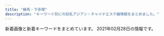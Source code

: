```yaml
---
title: "練馬・下赤塚"
description: "キーワード別にの巨乳アジアン・チャイナエステ嬢情報をまとめました。"
---
```


新着画像と新着キーワードをまとめています。
2021年02月28日の情報です。

<DmmAffiliateIns />
<KeywordTable
  shops={
    [
    {
        "url": "https://1270791003.wixsite.com/mysite/",
        "img_links": [
            "https://static.wixstatic.com/media/73ea4e_4f276738c0354f93b87840e2d55be62b~mv2.png",
            "https://static.wixstatic.com/media/56292f_3dc196c69ac04338b46a28f7dc0f4df2.jpg",
            "https://static.wixstatic.com/media/56292f_4d626237c2cd4806b0251dae4554758e.jpg",
            "https://static.wixstatic.com/media/73ea4e_73ca4971bac34776a53c8b09526abe0d~mv2.jpg"
        ],
        "station": "\u65b0\u685c\u53f0\u99c5",
        "keywords": {},
        "name": "\u697d\u3005"
    },
    {
        "img_links": [
            "http://www.relaxes.info/up/uploads/20201028211704mm.jpg",
            "http://www.relaxes.info/images/t2.png",
            "http://www.relaxes.info/images/ttl_staff.png",
            "http://www.relaxes.info/images/price.jpg",
            "http://www.relaxes.info/images/t1.png",
            "http://www.relaxes.info/images/ttl_price.png",
            "http://www.relaxes.info/images/rec.png",
            "http://www.relaxes.info/up/uploads/2017071800271212.jpg",
            "http://www.relaxes.info/images/info.jpg",
            "http://www.relaxes.info/up/uploads/20180315212810me.jpg",
            "http://www.relaxes.info/images/header_bg.png",
            "http://www.relaxes.info/images/ttl_qj.png",
            "http://www.relaxes.info/images/s1.png"
        ],
        "name": "\u8776",
        "station": "\u4e0a\u677f\u6a4b\u99c5\u5317\u53e3",
        "keywords": {},
        "url": "http://www.relaxes.info/"
    },
    {
        "name": "\u61a9",
        "station": "\u5927\u5c71\u99c5\u5357\u53e3",
        "img_links": [
            "http://c-ikoi.work/images/sys2.jpg",
            "http://c-ikoi.work/img/riri1.jpg",
            "http://c-ikoi.work/images/int1.png",
            "http://c-ikoi.work/images/3.jpg",
            "http://c-ikoi.work/images/concept.jpg",
            "http://c-ikoi.work/images/int3.png",
            "http://c-ikoi.work/img/yuna1.jpg",
            "http://c-ikoi.work/images/rec2.png",
            "http://c-ikoi.work/images/mobile.jpg",
            "http://c-ikoi.work/img/misaki1.jpg",
            "http://c-ikoi.work/img/momo1.jpg",
            "http://c-ikoi.work/images/interior_t.jpg",
            "http://c-ikoi.work/images/news.jpg",
            "http://c-ikoi.work/images/rec1.png",
            "http://c-ikoi.work/images/int2.png",
            "http://c-ikoi.work/images/4.jpg",
            "http://c-ikoi.work/images/sys3.png",
            "http://c-ikoi.work/images/sys1.jpg",
            "http://c-ikoi.work/images/line.png",
            "http://c-ikoi.work/images/tel.jpg",
            "http://c-ikoi.work/images/2.jpg",
            "http://c-ikoi.work/images/head.jpg",
            "http://c-ikoi.work/images/staff_t.jpg",
            "http://c-ikoi.work/images/1.jpg"
        ],
        "url": "http://c-ikoi.work/",
        "keywords": {}
    },
    {
        "url": "http://www.sugatabi.mesthe.com/",
        "img_links": [
            "http://www.sugatabi.mesthe.com/files/008-02.jpg",
            "http://www.sugatabi.mesthe.com/images/staff_line.png",
            "http://www.sugatabi.mesthe.com/files/001.jpg",
            "http://www.sugatabi.mesthe.com/files/005.jpg",
            "http://www.sugatabi.mesthe.com/images/shop/shop01.jpg",
            "http://www.sugatabi.mesthe.com/files/003.jpg",
            "http://www.sugatabi.mesthe.com/files/002.jpg",
            "http://www.sugatabi.mesthe.com/files/003-02.jpg",
            "http://www.sugatabi.mesthe.com/images/link_line.png",
            "http://www.sugatabi.mesthe.com/images/shop/shop02.jpg",
            "http://www.sugatabi.mesthe.com/files/006.jpg",
            "http://www.sugatabi.mesthe.com/images/bj3.png",
            "http://www.sugatabi.mesthe.com/files/002-02.jpg",
            "http://www.sugatabi.mesthe.com/files/009.jpg",
            "http://www.sugatabi.mesthe.com/files/004-02.jpg",
            "http://www.sugatabi.mesthe.com/files/005-02.jpg",
            "http://www.sugatabi.mesthe.com/files/006-02.jpg",
            "http://www.sugatabi.mesthe.com/files/001-02.jpg",
            "http://www.sugatabi.mesthe.com/images/shop/shop03.jpg",
            "http://www.sugatabi.mesthe.com/files/010.jpg",
            "http://www.sugatabi.mesthe.com/files/010-02.jpg",
            "http://www.sugatabi.mesthe.com/images/top.jpg",
            "http://www.sugatabi.mesthe.com/files/004.jpg",
            "http://www.sugatabi.mesthe.com/images/mobile.jpg",
            "http://www.sugatabi.mesthe.com/images/girl-z2.jpg",
            "http://www.sugatabi.mesthe.com/images/girl-z1.jpg",
            "http://www.sugatabi.mesthe.com/files/009-02.jpg",
            "http://www.sugatabi.mesthe.com/images/shop/shop04.jpg",
            "http://www.sugatabi.mesthe.com/files/008.jpg",
            "http://www.sugatabi.mesthe.com/images/top_sche.png"
        ],
        "name": "\u59ff\u7f8e",
        "keywords": {
            "86": 3,
            "87": 4,
            "C": 2,
            "85": 1,
            "84": 1,
            "D": 7
        },
        "station": "\u3068\u304d\u308f\u53f0\u99c5\u5357\u53e3"
    },
    {
        "keywords": {
            "E": 1,
            "D": 2
        },
        "url": "http://nymphe-est.biz/",
        "name": "\u59eb\u306e\u3086\u3073\u3055\u304d",
        "station": "\u6771\u6b66\u7df4\u99ac\u99c5\u5317\u53e3",
        "img_links": [
            "http://nymphe-est.biz/images/tit2.jpg",
            "http://nymphe-est.biz/images/spt.png",
            "http://nymphe-est.biz/images/tit3.jpg",
            "http://nymphe-est.biz/images/m5.png",
            "http://nymphe-est.biz/images/cg03.jpg",
            "http://nymphe-est.biz/images/tit4.jpg",
            "http://nymphe-est.biz/images/stal.jpg",
            "http://nymphe-est.biz/images/tit5.jpg",
            "http://nymphe-est.biz/images/m1.png",
            "http://nymphe-est.biz/images/stat.jpg",
            "http://nymphe-est.biz/images/m3.png",
            "http://nymphe-est.biz/images/tm.jpg",
            "http://nymphe-est.biz/images/bur.jpg",
            "http://nymphe-est.biz/images/cg01.jpg",
            "http://nymphe-est.biz/images/cg02.jpg",
            "http://nymphe-est.biz/images/bul.jpg",
            "http://nymphe-est.biz/images/m2.png",
            "http://nymphe-est.biz/images/tit6.jpg",
            "http://nymphe-est.biz/images/m6.png",
            "http://nymphe-est.biz/images/no.png",
            "http://nymphe-est.biz/images/top.png",
            "http://nymphe-est.biz/images/m4.png",
            "http://nymphe-est.biz/images/accl.jpg",
            "http://nymphe-est.biz/images/fla.jpg"
        ]
    },
    {
        "station": "\u7df4\u99ac\u99c5A1\u51fa\u53e3",
        "img_links": [
            "http://giuytor.xyz/webstyle/sign(1).png",
            "http://giuytor.xyz/uploads/201026/1-2010261A21I03.jpg",
            "http://giuytor.xyz/webstyle/line3.png",
            "http://giuytor.xyz/webstyle/call(1).jpg",
            "http://giuytor.xyz/uploads/201027/1-20102G2423W16.jpg",
            "http://giuytor.xyz/webstyle/line6.png",
            "http://giuytor.xyz/webstyle/mobile_02.png",
            "http://giuytor.xyz/webstyle/line2.png",
            "http://giuytor.xyz/uploads/201026/1-2010261A409633.jpg",
            "http://giuytor.xyz/uploads/201027/1-20102G24422144.jpg",
            "http://giuytor.xyz/uploads/201027/1-20102G24150649.jpg",
            "http://giuytor.xyz/webstyle/sign(2).png",
            "http://giuytor.xyz/webstyle/notice.png",
            "http://giuytor.xyz/uploads/201210/1-2012101602095L.jpg",
            "http://giuytor.xyz/uploads/201027/1-20102G24336356.jpg",
            "http://giuytor.xyz/uploads/201210/1-201210163253163.jpg",
            "http://giuytor.xyz/webstyle/call.jpg",
            "http://giuytor.xyz/webstyle/sign.png",
            "http://giuytor.xyz/webstyle/line4.png",
            "http://giuytor.xyz/uploads/201027/1-20102G24525a5.jpg",
            "http://giuytor.xyz/webstyle/line1.png",
            "http://giuytor.xyz/webstyle/mobile_01.png",
            "http://giuytor.xyz/webstyle/line5.png",
            "http://giuytor.xyz/uploads/201026/1-201026164952248.jpg",
            "http://giuytor.xyz/uploads/201112/1-20111210002S57.jpg",
            "http://giuytor.xyz/uploads/201030/1-201030101635910.jpg",
            "http://giuytor.xyz/uploads/201027/1-20102G24601461.jpg"
        ],
        "url": "http://giuytor.xyz/",
        "keywords": {
            "\u4e73": 6
        },
        "name": "\u30d0\u30d3"
    },
    {
        "station": "\u7df4\u99ac\u99c5",
        "name": "\u591c\u306e\u30ac\u30fc\u30c7\u30f3",
        "url": "http://koukoku.xyz/garden/",
        "keywords": {
            "89": 2,
            "92": 2,
            "D": 3,
            "E": 1,
            "85": 1,
            "87": 1,
            "F": 1,
            "C": 1
        },
        "img_links": [
            "http://koukoku.xyz/garden/css/staff/staff002.jpg",
            "http://koukoku.xyz/garden/css/nav/nav03.png",
            "http://koukoku.xyz/garden/css/top01.jpg",
            "http://koukoku.xyz/garden/css/staff/staff05.jpg",
            "http://koukoku.xyz/garden/css/left.jpg",
            "http://koukoku.xyz/garden/css/staff0002.jpg",
            "http://koukoku.xyz/garden/css/staff/staff003.jpg",
            "http://koukoku.xyz/garden/css/nav/nav06.png",
            "http://koukoku.xyz/garden/css/staff/staff06.jpg",
            "http://koukoku.xyz/garden/css/staff06.jpg",
            "http://koukoku.xyz/garden/css/staff05.jpg",
            "http://koukoku.xyz/garden/css/staff/staff004.jpg",
            "http://koukoku.xyz/garden/css/top04.jpg",
            "http://koukoku.xyz/garden/css/right.jpg",
            "http://koukoku.xyz/garden/css/nav/nav02.png",
            "http://koukoku.xyz/garden/css/nav/nav01.png",
            "http://koukoku.xyz/garden/css/staff/staff001.jpg",
            "http://koukoku.xyz/garden/css/nav/nav05.png",
            "http://koukoku.xyz/garden/css/staff001.jpg",
            "http://koukoku.xyz/garden/css/nav/nav04.png",
            "http://koukoku.xyz/garden/css/staff/staff05-b.jpg",
            "http://koukoku.xyz/garden/css/tel.png"
        ]
    },
    {
        "url": "http://mannmaru.xyz/",
        "name": "\u5348\u5f8c\u306e\u591c",
        "keywords": {
            "E": 1,
            "94": 1,
            "86": 18,
            "88": 1,
            "G": 1,
            "C": 26,
            "D": 18
        },
        "station": "\u6210\u5897\u99c5\u5317\u53e3",
        "img_links": [
            "http://mannmaru.xyz/uploads/200930/1-200930092346129.jpg",
            "http://mannmaru.xyz/style/images/end.jpg",
            "http://mannmaru.xyz/uploads/210105/1-210105124T2148.jpg",
            "http://mannmaru.xyz/uploads/210118/1-21011P9140L03.jpg",
            "http://mannmaru.xyz/uploads/201006/1-201006104331a4.jpg",
            "http://mannmaru.xyz/style/images/room2.jpg",
            "http://mannmaru.xyz/uploads/201112/1-2011120U33N31.jpg",
            "http://mannmaru.xyz/style/images/staff_line.png",
            "http://mannmaru.xyz/uploads/210201/1-2102011039521I.jpg",
            "http://mannmaru.xyz/uploads/201028/1-20102Q24R2Y7.jpg",
            "http://mannmaru.xyz/style/images/bj3.png",
            "http://mannmaru.xyz/uploads/201006/1-201006104323245.jpg",
            "http://mannmaru.xyz/uploads/201130/1-20113009352G24.jpg",
            "http://mannmaru.xyz/style/images/girl-z2.jpg",
            "http://mannmaru.xyz/uploads/201020/1-2010200TG3423.jpg",
            "http://mannmaru.xyz/uploads/201106/1-2011061633492c.jpg",
            "http://mannmaru.xyz/style/images/dt.jpg",
            "http://mannmaru.xyz/uploads/200930/1-20093009233O42.jpg",
            "http://mannmaru.xyz/uploads/201214/1-2012141405532C.jpg",
            "http://mannmaru.xyz/uploads/201212/1-201212152243942.jpg",
            "http://mannmaru.xyz/uploads/210222/1-21022209531W45.jpg",
            "http://mannmaru.xyz/uploads/210222/1-210222095309317.jpg",
            "http://mannmaru.xyz/style/images/room4.jpg",
            "http://mannmaru.xyz/uploads/210201/1-210201104603c3.jpg",
            "http://mannmaru.xyz/style/images/mobile.jpg",
            "http://mannmaru.xyz/uploads/210105/1-210105124S0643.jpg",
            "http://mannmaru.xyz/uploads/201028/1-20102Q24S0942.jpg",
            "http://mannmaru.xyz/style/images/room1.jpg",
            "http://mannmaru.xyz/uploads/210201/1-210201104555H2.jpg",
            "http://mannmaru.xyz/uploads/210118/1-21011P913545J.jpg",
            "http://mannmaru.xyz/uploads/201026/1-201026095440P8.jpg",
            "http://mannmaru.xyz/uploads/210105/1-210105124QM16.jpg",
            "http://mannmaru.xyz/uploads/201112/1-2011120U32Q21.jpg",
            "http://mannmaru.xyz/uploads/201214/1-201214140544N0.jpg",
            "http://mannmaru.xyz/uploads/201006/1-201006104306102.jpg",
            "http://mannmaru.xyz/uploads/201106/1-201106163411121.jpg",
            "http://mannmaru.xyz/uploads/201130/1-20113009354V96.jpg",
            "http://mannmaru.xyz/uploads/210201/1-21020110402L62.jpg",
            "http://mannmaru.xyz/uploads/201130/1-20113009355I62.jpg",
            "http://mannmaru.xyz/uploads/201214/1-201214140532633.jpg",
            "http://mannmaru.xyz/style/images/top.png",
            "http://mannmaru.xyz/uploads/201106/1-201106163420503.jpg",
            "http://mannmaru.xyz/uploads/200912/1-200912152551K9.jpg",
            "http://mannmaru.xyz/uploads/210201/1-21020110453K96.jpg",
            "http://mannmaru.xyz/style/images/room3.jpg",
            "http://mannmaru.xyz/uploads/210222/1-21022209535E28.jpg",
            "http://mannmaru.xyz/uploads/201226/1-20122616061Aa.jpg",
            "http://mannmaru.xyz/uploads/210222/1-210222095259219.jpg",
            "http://mannmaru.xyz/uploads/210201/1-210201103ZbG.jpg",
            "http://mannmaru.xyz/uploads/201020/1-2010200TF4347.jpg",
            "http://mannmaru.xyz/uploads/201020/1-2010200T649248.jpg",
            "http://mannmaru.xyz/uploads/210222/1-2102220954134V.jpg",
            "http://mannmaru.xyz/uploads/201112/1-2011120U259211.jpg",
            "http://mannmaru.xyz/uploads/210222/1-210222095423251.jpg",
            "http://mannmaru.xyz/uploads/210118/1-21011P91210456.jpg",
            "http://mannmaru.xyz/uploads/201010/1-2010101A4532c.jpg",
            "http://mannmaru.xyz/plus/images/room5.jpg",
            "http://mannmaru.xyz/style/images/girl-z1.jpg",
            "http://mannmaru.xyz/uploads/201028/1-20102Q24PXb.jpg",
            "http://mannmaru.xyz/uploads/200930/1-200930092325118.jpg",
            "http://mannmaru.xyz/uploads/210115/1-2101151H414522.jpg"
        ]
    },
    {
        "img_links": [
            "http://amaen.rankuens.com/css/staff/staff-003.jpg",
            "http://amaen.rankuens.com/css/top02.jpg",
            "http://amaen.rankuens.com/css/staff/staff-01.jpg",
            "http://amaen.rankuens.com/css/nav/nav03.png",
            "http://amaen.rankuens.com/css/right.png",
            "http://amaen.rankuens.com/css/staff/staff-02.jpg",
            "http://amaen.rankuens.com/css/nav/nav06.png",
            "http://amaen.rankuens.com/css/staff/staff-004.jpg",
            "http://amaen.rankuens.com/css/nav/nav02.png",
            "http://amaen.rankuens.com/css/left.png",
            "http://amaen.rankuens.com/css/staff/naiyo01.png",
            "http://amaen.rankuens.com/css/nav/nav04.png",
            "http://amaen.rankuens.com/css/head.jpg",
            "http://amaen.rankuens.com/css/nav/nav05.png",
            "http://amaen.rankuens.com/css/top01.jpg",
            "http://amaen.rankuens.com/css/staff/naiyo02.png",
            "http://amaen.rankuens.com/css/nav/nav01.png",
            "http://amaen.rankuens.com/css/top04.jpg"
        ],
        "keywords": {
            "C": 1,
            "87": 1,
            "D": 1,
            "89": 3
        },
        "station": "\u7df4\u99ac\u99c5",
        "name": "\u7518\u3048\u3093\u574a",
        "url": "http://amaen.rankuens.com/"
    },
    {
        "img_links": [
            "http://moonlove.est-u.com/images/index_14.jpg",
            "http://moonlove.est-u.com/images/index_10.jpg",
            "http://moonlove.est-u.com/images/index_12.jpg",
            "http://moonlove.est-u.com/staff/nami.jpg",
            "http://moonlove.est-u.com/images/index_05.jpg",
            "http://moonlove.est-u.com/images/index_17.jpg",
            "http://moonlove.est-u.com/images/index_04.jpg",
            "http://moonlove.est-u.com/images/index_07.jpg",
            "http://moonlove.est-u.com/images/index_02.jpg",
            "http://moonlove.est-u.com/images/index1_06.jpg",
            "http://moonlove.est-u.com/images/index_13.jpg",
            "http://moonlove.est-u.com/staff/ayumi.jpg",
            "http://moonlove.est-u.com/images/index_16.jpg",
            "http://moonlove.est-u.com/images/s8.jpg",
            "http://moonlove.est-u.com/images/icon_000.jpg",
            "http://moonlove.est-u.com/images/index_15.jpg",
            "http://moonlove.est-u.com/staff/sakura.jpg",
            "http://moonlove.est-u.com/images/staff_09.jpg",
            "http://moonlove.est-u.com/staff/miki.jpg",
            "http://moonlove.est-u.com/images/index3_06.jpg",
            "http://moonlove.est-u.com/images/s5.jpg",
            "http://moonlove.est-u.com/images/s4.jpg",
            "http://moonlove.est-u.com/images/s1.jpg",
            "http://moonlove.est-u.com/images/index_19.jpg",
            "http://moonlove.est-u.com/images/s3.jpg",
            "http://moonlove.est-u.com/images/index2_06.jpg",
            "http://moonlove.est-u.com/staff/kaori.jpg",
            "http://moonlove.est-u.com/images/s6.jpg",
            "http://moonlove.est-u.com/images/index_08.jpg"
        ],
        "name": "\u6708\u306e\u604b",
        "url": "http://moonlove.est-u.com/",
        "keywords": {
            "C": 7
        },
        "station": "\u7df4\u99ac\u99c5\u5317\u53e3"
    },
    {
        "keywords": {},
        "url": "https://kachofugetsu.ests.jp/",
        "name": "\u82b1\u9ce5\u98a8\u6708",
        "station": "\u6210\u5897\u99c5",
        "img_links": []
    },
    {
        "img_links": [
            "http://midori-massage.work/img/ss34.jpg",
            "http://midori-massage.work/img/ss12.jpg",
            "http://midori-massage.work/img/ss31.jpg",
            "http://midori-massage.work/img/ss38.jpg",
            "http://midori-massage.work/img/ss53.jpg",
            "http://midori-massage.work/img/ss42.jpg",
            "http://midori-massage.work/img/ss36.jpg",
            "http://midori-massage.work/img/ss23.jpg",
            "http://midori-massage.work/img/ss57.jpg",
            "http://midori-massage.work/img/ss3.jpg",
            "http://midori-massage.work/img/ss39.jpg",
            "http://midori-massage.work/img/ss44.jpg",
            "http://midori-massage.work/img/s54.png",
            "http://midori-massage.work/img/s47.png",
            "http://midori-massage.work/img/ss49.jpg",
            "http://midori-massage.work/img/st47.jpg",
            "http://midori-massage.work/img/st53.jpg",
            "http://midori-massage.work/img/st55.jpg",
            "http://midori-massage.work/img/s57.png",
            "http://midori-massage.work/img/ss43.jpg",
            "http://midori-massage.work/img/ss28.jpg",
            "http://midori-massage.work/img/ss30.jpg",
            "http://midori-massage.work/img/ss24.jpg",
            "http://midori-massage.work/img/ss25.jpg",
            "http://midori-massage.work/img/ss29.jpg",
            "http://midori-massage.work/img/ss33.jpg",
            "http://midori-massage.work/img/a2.jpg",
            "http://midori-massage.work/img/ss47.jpg",
            "http://midori-massage.work/img/s53.png",
            "http://midori-massage.work/img/st57.jpg",
            "http://midori-massage.work/img/ss14.jpg",
            "http://midori-massage.work/img/ss56.jpg",
            "http://midori-massage.work/img/ss22.jpg",
            "http://midori-massage.work/img/ss8.jpg",
            "http://midori-massage.work/img/ss46.jpg",
            "http://midori-massage.work/img/ss40.jpg",
            "http://midori-massage.work/img/st56.jpg",
            "http://midori-massage.work/img/ss54.jpg",
            "http://midori-massage.work/img/ss4.jpg",
            "http://midori-massage.work/img/ss52.jpg",
            "http://midori-massage.work/img/s50.png",
            "http://midori-massage.work/img/s52.png",
            "http://midori-massage.work/img/ss26.jpg",
            "http://midori-massage.work/img/ss55.jpg",
            "http://midori-massage.work/img/fla-2.jpg",
            "http://midori-massage.work/img/st52.jpg",
            "http://midori-massage.work/img/ss45.jpg",
            "http://midori-massage.work/img/ss5.jpg",
            "http://midori-massage.work/img/ss41.jpg",
            "http://midori-massage.work/img/ss10.jpg",
            "http://midori-massage.work/img/ss32.jpg",
            "http://midori-massage.work/img/st056.jpg",
            "http://midori-massage.work/img/ss37.jpg",
            "http://midori-massage.work/img/st50.jpg",
            "http://midori-massage.work/img/ss50.jpg",
            "http://midori-massage.work/img/st54.jpg",
            "http://midori-massage.work/img/ss51.jpg",
            "http://midori-massage.work/img/a1.jpg",
            "http://midori-massage.work/img/ss19.jpg",
            "http://midori-massage.work/img/a3.jpg",
            "http://midori-massage.work/img/ss21.jpg",
            "http://midori-massage.work/img/fla-1.jpg",
            "http://midori-massage.work/img/ss48.jpg",
            "http://midori-massage.work/img/ss35.jpg",
            "http://midori-massage.work/img/ss16.jpg",
            "http://midori-massage.work/img/ss6.jpg",
            "http://midori-massage.work/img/ss13.jpg",
            "http://midori-massage.work/img/st49.jpg",
            "http://midori-massage.work/img/ss1.jpg",
            "http://midori-massage.work/img/botton.jpg",
            "http://midori-massage.work/img/ss18.jpg",
            "http://midori-massage.work/img/mo.png",
            "http://midori-massage.work/img/s56.png",
            "http://midori-massage.work/img/s49.png",
            "http://midori-massage.work/img/ss9.jpg",
            "http://midori-massage.work/img/ss15.jpg",
            "http://midori-massage.work/img/ss20.jpg",
            "http://midori-massage.work/img/ss7.jpg",
            "http://midori-massage.work/img/s55.png",
            "http://midori-massage.work/img/ss17.jpg",
            "http://midori-massage.work/img/ss2.jpg"
        ],
        "station": "\u8981\u753a\u99c55\u756a\u51fa\u53e3",
        "url": "http://midori-massage.work/",
        "name": "\u7dd1",
        "keywords": {
            "D": 2,
            "E": 5,
            "F": 2,
            "88": 3,
            "C": 16,
            "87": 5,
            "89": 1
        }
    },
    {
        "station": "\u4e2d\u6751\u6a4b\u99c5",
        "name": "\u697d\u697d",
        "keywords": {
            "C": 13
        },
        "img_links": [
            "http://www.e-rakuraku.info/images/tite-gallery.png",
            "http://www.e-rakuraku.info/images/g2.jpg",
            "http://www.e-rakuraku.info/images/top.jpg",
            "http://www.e-rakuraku.info/images/g0.jpg",
            "http://www.e-rakuraku.info/images/g3.jpg",
            "http://www.e-rakuraku.info/images/newt.png",
            "http://www.e-rakuraku.info/images/newfacet.png",
            "http://www.e-rakuraku.info/images/s1.png",
            "http://www.e-rakuraku.info/images/sr.png",
            "http://www.e-rakuraku.info/images/huiyuan.png",
            "http://www.e-rakuraku.info/images/s2.png",
            "http://www.e-rakuraku.info/images/tel.png",
            "http://www.e-rakuraku.info/images/tite-staff.png",
            "http://www.e-rakuraku.info/images/g5.jpg",
            "http://www.e-rakuraku.info/images/g4.jpg",
            "http://www.e-rakuraku.info/images/nei_03.jpg",
            "http://www.e-rakuraku.info/images/g1.jpg",
            "http://www.e-rakuraku.info/images/mobile.png"
        ],
        "url": "http://www.e-rakuraku.info/"
    },
    {
        "url": "http://aroma-p.info/",
        "keywords": {},
        "station": "\u77f3\u795e\u4e95\u516c\u5712\u99c5\u5357\u53e3",
        "name": "AROMA PLAZA \u30a2\u30ed\u30de\u30d7\u30e9\u30b6",
        "img_links": []
    },
    {
        "name": "\u83ef\uff5e\u306f\u306a\uff5e",
        "img_links": [
            "http://www.hanaest.net/images/qj.png",
            "http://www.hanaest.net/up/uploads/20171005214644212.jpg",
            "http://www.hanaest.net/images/ttl_qj.png",
            "http://www.hanaest.net/up/uploads/20161128220158nao.jpg",
            "http://www.hanaest.net/up/uploads/20161009222712tomo.jpg",
            "http://www.hanaest.net/images/r2.jpg",
            "http://www.hanaest.net/up/uploads/20170621202142mimi.jpg",
            "http://www.hanaest.net/images/ttl_staff.png",
            "http://www.hanaest.net/images/ttl_price.png",
            "http://www.hanaest.net/images/news.png",
            "http://www.hanaest.net/images/header_bg.png",
            "http://www.hanaest.net/images/s2.jpg",
            "http://www.hanaest.net/up/uploads/20171017081729nana.jpg",
            "http://www.hanaest.net/images/r1.jpg"
        ],
        "station": "\u4e0b\u8d64\u585a\u99c5\u5317\u53e3",
        "url": "http://www.hanaest.net/",
        "keywords": {}
    },
    {
        "keywords": {},
        "name": "\u5927\u5983",
        "url": "http://sh-dafei.work/",
        "station": "\u7df4\u99ac\u99c5\u897f\u53e3",
        "img_links": [
            "http://sh-dafei.work/uploads/171031/1-1G0311G531445.jpg",
            "http://sh-dafei.work/uploads/180612/1-1P6121601061c.jpg",
            "http://sh-dafei.work/uploads/190924/1-1Z924151334121.jpg",
            "http://sh-dafei.work/uploads/200612/1-200612154534W8.jpg",
            "http://sh-dafei.work/uploads/181207/1-1Q20G35320X0.png",
            "http://sh-dafei.work/uploads/201002/1-201002144Z11V.jpg",
            "http://sh-dafei.work/templets/default/pc/picture/s_news.png",
            "http://sh-dafei.work/uploads/allimg/180612/1-1P612160305350.jpg",
            "http://sh-dafei.work/templets/default/pc/picture/s_pick.png",
            "http://sh-dafei.work/uploads/191115/1-191115132040J2.jpg",
            "http://sh-dafei.work/uploads/190301/1-1Z30116320A41.jpg",
            "http://sh-dafei.work/templets/default/pc/picture/staffs.png",
            "http://sh-dafei.work/uploads/171031/1-1G0311G505933.jpg",
            "http://sh-dafei.work/uploads/180612/1-1P612160029349.jpg",
            "http://sh-dafei.work/uploads/171031/1-1G0311G556445.jpg",
            "http://sh-dafei.work/uploads/200117/1-20011G614144B.jpg",
            "http://sh-dafei.work/templets/default/pc/picture/face.png",
            "http://sh-dafei.work/uploads/181214/1-1Q214154222511.jpg",
            "http://sh-dafei.work/uploads/181207/1-1Q20G40K63R.jpg",
            "http://sh-dafei.work/uploads/210219/1-210219105500300.jpg",
            "http://sh-dafei.work/uploads/171031/1-1G0311G4095M.jpg",
            "http://sh-dafei.work/uploads/190809/1-1ZP9125I01S.jpg",
            "http://sh-dafei.work/templets/default/pc/picture/end1.jpg",
            "http://sh-dafei.work/uploads/181206/1-1Q2061253211D.jpg",
            "http://sh-dafei.work/uploads/190329/1-1Z329151011c7.jpg",
            "http://sh-dafei.work/uploads/181206/1-1Q2061250494E.jpg",
            "http://sh-dafei.work/templets/default/pc/picture/s_staff.png",
            "http://sh-dafei.work/uploads/181206/1-1Q2061249563O.jpg",
            "http://sh-dafei.work/uploads/201113/1-20111314213cQ.jpg",
            "http://sh-dafei.work/uploads/171031/1-1G0311G344914.jpg",
            "http://sh-dafei.work/uploads/181206/1-1Q206125154224.jpg",
            "http://sh-dafei.work/uploads/190130/1-1Z130162635508.jpg",
            "http://sh-dafei.work/uploads/180227/1-1P22G40S5448.jpg"
        ]
    },
    {
        "keywords": {},
        "station": "\u4e0b\u8d64\u585a\u99c5\u5317\u53e3",
        "name": "\u7d05\u6708",
        "img_links": [
            "http://www.es-kou.link/images/b1.jpg",
            "http://www.es-kou.link/images/interior_t.jpg",
            "http://www.es-kou.link/images/b2.jpg",
            "http://www.es-kou.link/images/head.jpg",
            "http://www.es-kou.link/img/satomi1.jpg",
            "http://www.es-kou.link/images/int2.png",
            "http://www.es-kou.link/images/news.jpg",
            "http://www.es-kou.link/images/mobile.jpg",
            "http://www.es-kou.link/images/2.jpg",
            "http://www.es-kou.link/images/3.jpg",
            "http://www.es-kou.link/images/info.png",
            "http://www.es-kou.link/images/s1.png",
            "http://www.es-kou.link/img/nana1.jpg",
            "http://www.es-kou.link/images/sys2.jpg",
            "http://www.es-kou.link/images/sys1.jpg",
            "http://www.es-kou.link/img/mimi1.jpg",
            "http://www.es-kou.link/images/staff_t.jpg",
            "http://www.es-kou.link/images/sys3.png",
            "http://www.es-kou.link/images/int1.png",
            "http://www.es-kou.link/images/1.jpg"
        ],
        "url": "http://www.es-kou.link/"
    },
    {
        "station": "\u7df4\u99ac\u99c5\u897f\u53e3",
        "name": "\u7652\u3057\u306e\u90e8\u5c4b",
        "keywords": {
            "D": 4,
            "86": 3,
            "87": 1
        },
        "url": "http://www.seoul.esjp.info/",
        "img_links": [
            "http://www.seoul.esjp.info/img/nav-003.png",
            "http://www.seoul.esjp.info/img/nav-004.png",
            "http://www.seoul.esjp.info/files/006.jpg",
            "http://www.seoul.esjp.info/files/008.jpg",
            "http://www.seoul.esjp.info/img/nav-001.png",
            "http://www.seoul.esjp.info/img/change-004.png",
            "http://www.seoul.esjp.info/img/change-002.png",
            "http://www.seoul.esjp.info/img/nav-006.png",
            "http://www.seoul.esjp.info/files/005.jpg",
            "http://www.seoul.esjp.info/files/012.jpg",
            "http://www.seoul.esjp.info/img/change-001.png",
            "http://www.seoul.esjp.info/img/main-top03.png",
            "http://www.seoul.esjp.info/img/recuit.png",
            "http://www.seoul.esjp.info/files/001.jpg",
            "http://www.seoul.esjp.info/img/nav-002.png",
            "http://www.seoul.esjp.info/img/change-003.png",
            "http://www.seoul.esjp.info/img/change-006.png",
            "http://www.seoul.esjp.info/files/003.jpg",
            "http://www.seoul.esjp.info/files/007.jpg",
            "http://www.seoul.esjp.info/files/011.jpg",
            "http://www.seoul.esjp.info/files/004.jpg",
            "http://www.seoul.esjp.info/files/013.jpg",
            "http://www.seoul.esjp.info/files/010.jpg",
            "http://www.seoul.esjp.info/img/change-005.png",
            "http://www.seoul.esjp.info/img/main-top01.png",
            "http://www.seoul.esjp.info/img/head.png",
            "http://www.seoul.esjp.info/files/015.jpg",
            "http://www.seoul.esjp.info/img/nav-005.png",
            "http://www.seoul.esjp.info/img/foot.png"
        ]
    },
    {
        "url": "http://www.nerima-rose.com/",
        "keywords": {
            "C": 8
        },
        "name": "ROSE",
        "img_links": [
            "http://www.nerima-rose.com/images/shop/11.jpg",
            "http://www.nerima-rose.com/images/staff/16/aya2.jpg",
            "http://www.nerima-rose.com/images/aroma/r1.jpg",
            "http://www.nerima-rose.com/images/staff/16/kaori2.jpg",
            "http://www.nerima-rose.com/images/staff/17/riri.jpg",
            "http://www.nerima-rose.com/images/index-rosa_09.jpg",
            "http://www.nerima-rose.com/images/staff/17/2/ena.jpg",
            "http://www.nerima-rose.com/images/rosa-pindao_07.jpg",
            "http://www.nerima-rose.com/images/sys3.jpg",
            "http://www.nerima-rose.com/images/index-rosa_02.jpg",
            "http://www.nerima-rose.com/images/images/sys2018_03.jpg",
            "http://www.nerima-rose.com/images/rosa-sys_09a.jpg",
            "http://www.nerima-rose.com/images/rosa-pindao_09.jpg",
            "http://www.nerima-rose.com/images/shop/h1.jpg",
            "http://www.nerima-rose.com/images/staff/17/2/kina.jpg",
            "http://www.nerima-rose.com/images/rosa-sys_04.jpg",
            "http://www.nerima-rose.com/images/shop/3/sh1.jpg",
            "http://www.nerima-rose.com/images/staff/16/misaki2.jpg",
            "http://www.nerima-rose.com/images/shop/4/s1.jpg",
            "http://www.nerima-rose.com/images/nav/nav-acc.jpg",
            "http://www.nerima-rose.com/images/index-rosa_04.jpg",
            "http://www.nerima-rose.com/images/aroma/r2.jpg",
            "http://www.nerima-rose.com/images/nav/nav-rec.jpg",
            "http://www.nerima-rose.com/images/aroma/r3.jpg",
            "http://www.nerima-rose.com/cgi-bin/topics/img/16-1.jpg",
            "http://www.nerima-rose.com/images/staff/17/2/nana.png",
            "http://www.nerima-rose.com/images/images/sys2018_06.jpg"
        ],
        "station": "\u7df4\u99ac\u99c5\u5357\u53e3"
    },
    {
        "url": "http://siesta.ests.jp/",
        "img_links": [
            "http://siesta.ests.jp/images/news.jpg",
            "http://siesta.ests.jp/images/mobile.jpg",
            "http://siesta.ests.jp/images/acc2.jpg",
            "http://siesta.ests.jp/images/s-recriut.jpg",
            "http://siesta.ests.jp/photos/sites/39/2021/01/2021011116333493.jpg",
            "http://siesta.ests.jp/images/acc4.jpg",
            "http://siesta.ests.jp/images/mobile1.jpg",
            "http://siesta.ests.jp/images/s-staff.jpg",
            "http://siesta.ests.jp/photos/sites/39/2021/01/2021011116333298.jpg",
            "http://siesta.ests.jp/images/pick.jpg",
            "http://siesta.ests.jp/images/acc3.jpg",
            "http://siesta.ests.jp/photos/sites/39/2021/01/2021011116333321.jpg",
            "http://siesta.ests.jp/images/top.png",
            "http://siesta.ests.jp/images/acc1.jpg",
            "http://siesta.ests.jp/images/info.jpg"
        ],
        "station": "\u5927\u6cc9\u5b66\u5712\u99c5\u5317\u53e3",
        "name": "\u30b7\u30a8\u30b9\u30bf",
        "keywords": {
            "85": 8,
            "88": 4,
            "D": 12
        }
    },
    {
        "keywords": {
            "D": 4,
            "87": 4
        },
        "url": "http://www.kawaii.mensest.com/",
        "img_links": [
            "http://www.kawaii.mensest.com/common/images/photo03.jpg",
            "http://www.kawaii.mensest.com/images/icon_info.png",
            "http://www.kawaii.mensest.com/files/010.jpg",
            "http://www.kawaii.mensest.com/files/012.jpg",
            "http://www.kawaii.mensest.com/images/icon_tel.png",
            "http://www.kawaii.mensest.com/images/btn2.png",
            "http://www.kawaii.mensest.com/images/end-info.png",
            "http://www.kawaii.mensest.com/images/mainImg_sub.jpg",
            "http://www.kawaii.mensest.com/files/009.jpg",
            "http://www.kawaii.mensest.com/images/icon_top.png",
            "http://www.kawaii.mensest.com/images/icon_staff.png",
            "http://www.kawaii.mensest.com/files/011.jpg",
            "http://www.kawaii.mensest.com/images/icon_concept.png",
            "http://www.kawaii.mensest.com/common/images/photo01.jpg",
            "http://www.kawaii.mensest.com/common/images/photo02.jpg"
        ],
        "station": "\u7df4\u99ac\u99c5\u4e2d\u592e\u53e3",
        "name": "Kawaii\u604b\u4eba"
    },
    {
        "url": "http://anzu.abnavi.info/",
        "keywords": {},
        "img_links": [],
        "station": "\u6210\u5897\u99c5",
        "name": "\u59eb"
    },
    {
        "name": "\u3046\u3089\u3089",
        "img_links": [
            "http://es-nerima.biz/wp-content/themes/template-salon2/images/gallery1.jpg",
            "http://es-nerima.biz/wp-content/uploads/2016/10/g6-250x330.jpg",
            "http://es-nerima.biz/wp-content/uploads/2016/10/mika-250x330.jpg",
            "http://es-nerima.biz/wp-content/uploads/2016/10/g5.jpg",
            "http://es-nerima.biz/wp-content/themes/template-salon2/images/gallery2.jpg",
            "http://es-nerima.biz/wp-content/uploads/2016/10/gallery7.jpg",
            "http://es-nerima.biz/wp-content/uploads/2016/10/g4-250x330.jpg",
            "http://es-nerima.biz/wp-content/uploads/2016/10/g3.jpg",
            "http://es-nerima.biz/wp-content/themes/template-salon2/images/pickup-ttl.png",
            "http://es-nerima.biz/wp-content/themes/template-salon2/images/gallery4.jpg",
            "http://es-nerima.biz/wp-content/themes/template-salon2/images/magazine.jpg",
            "http://es-nerima.biz/wp-content/uploads/2016/10/mika.jpg",
            "http://es-nerima.biz/wp-content/themes/template-salon2/images/tel.png",
            "http://es-nerima.biz/wp-content/themes/template-salon2/images/news-ttl.png",
            "http://es-nerima.biz/wp-content/themes/template-salon2/images/slider1.jpg",
            "http://es-nerima.biz/wp-content/uploads/2016/10/gallery8.jpg",
            "http://es-nerima.biz/wp-content/themes/template-salon2/images/gallery3.jpg",
            "http://es-nerima.biz/wp-content/uploads/2016/10/eri-250x330.jpg",
            "http://es-nerima.biz/wp-content/uploads/2016/10/g5-250x330.jpg",
            "http://es-nerima.biz/wp-content/uploads/2016/10/gallery3.jpg",
            "http://es-nerima.biz/wp-content/uploads/2016/10/gallery1.jpg",
            "http://es-nerima.biz/wp-content/uploads/2016/10/gallery5.jpg",
            "http://cdn.dino-es.com/images/logo/88x31DinoEs.png",
            "http://es-nerima.biz/wp-content/themes/template-salon2/images/camp-bnr.jpg",
            "http://es-nerima.biz/wp-content/uploads/2016/10/gallery2.jpg",
            "http://es-nerima.biz/wp-content/uploads/2016/10/gallery8-600x600.jpg",
            "http://es-nerima.biz/wp-content/themes/template-salon2/images/newface-ttl.png",
            "http://es-nerima.biz/wp-content/uploads/2016/10/girl-1.jpg",
            "http://es-nerima.biz/wp-content/uploads/2016/10/g6.jpg",
            "http://es-nerima.biz/wp-content/uploads/2016/10/girl-1-250x330.jpg",
            "http://es-nerima.biz/wp-content/themes/template-salon2/images/massage-de_88_31.jpg",
            "http://es-nerima.biz/wp-content/uploads/2016/10/eri.jpg",
            "http://es-nerima.biz/wp-content/uploads/2016/10/camp-bnr.jpg",
            "http://es-nerima.biz/wp-content/themes/template-salon2/images/pickup-frame.png",
            "http://es-nerima.biz/wp-content/uploads/2016/10/gallery6.jpg",
            "http://es-nerima.biz/wp-content/themes/template-salon2/images/gallery-ttl.png",
            "http://es-nerima.biz/wp-content/uploads/2016/10/g3-250x330.jpg",
            "http://es-nerima.biz/wp-content/uploads/2016/10/g1-250x330.jpg"
        ],
        "keywords": {},
        "url": "http://es-nerima.biz/",
        "station": "\u7df4\u99ac\u99c5\u5317\u53e3"
    },
    {
        "keywords": {},
        "img_links": [],
        "station": "\u4e0a\u677f\u6a4b\u99c5\u5317\u53e3",
        "name": "\u6e29",
        "url": "http://tenpo2.iest.info/"
    },
    {
        "name": "\u9577\u4e45*\u3061\u3087\u3046\u304d\u3085\u3046",
        "url": "http://c-sakura.work/",
        "keywords": {},
        "img_links": [
            "http://c-sakura.work/images/sys1.png",
            "http://c-sakura.work/images/int1.png",
            "http://c-sakura.work/images/sisu.png",
            "http://c-sakura.work/images/interior_t.jpg",
            "http://c-sakura.work/images/staff_t.jpg",
            "http://c-sakura.work/images/3.jpg",
            "http://c-sakura.work/images/info.png",
            "http://c-sakura.work/img/yuyu1.jpg",
            "http://c-sakura.work/images/2.jpg",
            "http://c-sakura.work/images/int2.png",
            "http://c-sakura.work/img/yuri1.jpg",
            "http://c-sakura.work/img/ami1.jpg",
            "http://c-sakura.work/images/tel.jpg",
            "http://c-sakura.work/images/1.jpg",
            "http://c-sakura.work/images/mobile.jpg",
            "http://c-sakura.work/images/head.jpg",
            "http://c-sakura.work/images/news.png"
        ],
        "station": "\u4e0b\u8d64\u585a\u99c5\u5317\u53e3"
    },
    {
        "img_links": [],
        "station": "\u7df4\u99ac\u99c5\u897f\u53e3",
        "url": "https://salasa.tokyo/",
        "name": "\u3064\u307c\u307f",
        "keywords": {}
    },
    {
        "name": "\u30de\u30fc\u30ac\u30ec\u30c3\u30c8",
        "img_links": [
            "http://margaret.ests.jp/photos/sites/29/2020/04/202004102157462.jpeg",
            "http://margaret.ests.jp/images/room3.jpg",
            "http://margaret.ests.jp/photos/sites/29/2020/06/2020062814010219.jpeg",
            "http://margaret.ests.jp/photos/sites/29/2020/05/202005281752578.jpg",
            "http://margaret.ests.jp/photos/sites/29/2020/04/202004081414540.jpg",
            "http://margaret.ests.jp/images/service4.jpg",
            "http://margaret.ests.jp/images/mobile.jpg",
            "http://margaret.ests.jp/images/service1.jpg",
            "http://margaret.ests.jp/images/room2.jpg",
            "http://margaret.ests.jp/photos/sites/29/2020/04/2020040205541033.jpg",
            "http://margaret.ests.jp/photos/sites/29/2020/08/2020082222274080.jpeg",
            "http://margaret.ests.jp/images/s_staff.png",
            "http://margaret.ests.jp/photos/sites/29/2020/06/202006301829174.jpeg",
            "http://margaret.ests.jp/images/s_service.png",
            "http://margaret.ests.jp/images/top.jpg",
            "http://margaret.ests.jp/images/info.jpg",
            "http://margaret.ests.jp/photos/sites/29/2020/03/2020032709162529.jpg",
            "http://margaret.ests.jp/photos/sites/29/2021/01/2021011511194654.jpg",
            "http://margaret.ests.jp/images/s_news.jpg",
            "http://margaret.ests.jp/photos/sites/29/2020/04/2020041014190824.jpg",
            "http://margaret.ests.jp/photos/sites/29/2020/08/2020080615352994.jpeg",
            "http://margaret.ests.jp/images/room1.jpg",
            "http://margaret.ests.jp/images/service3.jpg",
            "http://margaret.ests.jp/images/service2.jpg",
            "http://margaret.ests.jp/images/s_pick.jpg",
            "http://margaret.ests.jp/images/room4.jpg"
        ],
        "keywords": {
            "F": 12,
            "E": 36,
            "85": 36,
            "86": 24,
            "87": 12,
            "88": 24,
            "D": 84
        },
        "station": "\u685c\u53f0\u99c5\u5317\u53e3",
        "url": "http://margaret.ests.jp/"
    },
    {
        "station": "\u3068\u304d\u308f\u53f0\u99c5\u5357\u53e3",
        "url": "http://www.hi-msg.com/dansin/",
        "name": "\u6696\u5fc3",
        "img_links": [
            "http://www.hi-msg.com/dansin/images/p-4.jpg",
            "http://www.hi-msg.com/dansin/images/p-6-1.jpg",
            "http://www.hi-msg.com/dansin/images/nav.jpg",
            "http://www.hi-msg.com/dansin/images/top1.jpg",
            "http://www.hi-msg.com/dansin/images/p-8.jpg",
            "http://www.hi-msg.com/dansin/images/s_news.jpg",
            "http://www.hi-msg.com/dansin/images/mobile.jpg",
            "http://www.hi-msg.com/dansin/images/p-6.jpg",
            "http://www.hi-msg.com/dansin/images/p-5-1.jpg",
            "http://www.hi-msg.com/dansin/images/p-2.jpg",
            "http://www.hi-msg.com/dansin/images/s_face.jpg",
            "http://www.hi-msg.com/dansin/images/p-1-1.jpg",
            "http://www.hi-msg.com/dansin/images/s_info.jpg",
            "http://www.hi-msg.com/dansin/images/p-4-1.jpg",
            "http://www.hi-msg.com/dansin/images/p-1.jpg",
            "http://www.hi-msg.com/dansin/images/1.jpg",
            "http://www.hi-msg.com/dansin/images/top.jpg",
            "http://www.hi-msg.com/dansin/images/s_pick.jpg",
            "http://www.hi-msg.com/dansin/images/end1.jpg",
            "http://www.hi-msg.com/dansin/images/p-7.jpg",
            "http://www.hi-msg.com/dansin/images/p-5.jpg",
            "http://www.hi-msg.com/dansin/images/p-2-1.jpg"
        ],
        "keywords": {}
    },
    {
        "img_links": [
            "http://ponfu-massage.work/img/sta44.jpg",
            "http://ponfu-massage.work/img/acc3.jpg",
            "http://ponfu-massage.work/img/st42.jpg",
            "http://ponfu-massage.work/img/acc1.jpg",
            "http://ponfu-massage.work/img/st41.jpg",
            "http://ponfu-massage.work/img/acc10.jpg",
            "http://ponfu-massage.work/img/st45.jpg",
            "http://ponfu-massage.work/img/acc5.jpg",
            "http://ponfu-massage.work/img/sta45.jpg",
            "http://ponfu-massage.work/img/sta42.jpg",
            "http://ponfu-massage.work/img/sta41.jpg",
            "http://ponfu-massage.work/img/s38.jpg",
            "http://ponfu-massage.work/img/sta28.jpg",
            "http://ponfu-massage.work/img/acc6.jpg",
            "http://ponfu-massage.work/img/s43.jpg",
            "http://ponfu-massage.work/img/campian.jpg",
            "http://ponfu-massage.work/img/acc9.jpg",
            "http://ponfu-massage.work/img/s46.jpg",
            "http://ponfu-massage.work/img/acc7.jpg",
            "http://ponfu-massage.work/img/s41.jpg",
            "http://ponfu-massage.work/img/s42.jpg",
            "http://ponfu-massage.work/img/st44.jpg",
            "http://ponfu-massage.work/img/s44.jpg",
            "http://ponfu-massage.work/img/nos.jpg",
            "http://ponfu-massage.work/img/sta38.jpg",
            "http://ponfu-massage.work/img/acc8.jpg",
            "http://ponfu-massage.work/img/acc2.jpg",
            "http://ponfu-massage.work/img/st35.jpg",
            "http://ponfu-massage.work/img/acc4.jpg",
            "http://ponfu-massage.work/img/st28.jpg",
            "http://ponfu-massage.work/img/s30.jpg",
            "http://ponfu-massage.work/img/s45.jpg",
            "http://ponfu-massage.work/img/sta30.jpg",
            "http://ponfu-massage.work/img/sta46.jpg",
            "http://ponfu-massage.work/img/st46.jpg",
            "http://ponfu-massage.work/img/st39.jpg",
            "http://ponfu-massage.work/img/botton.jpg",
            "http://ponfu-massage.work/img/st30.jpg",
            "http://ponfu-massage.work/img/sta43.jpg",
            "http://ponfu-massage.work/img/st43.jpg",
            "http://ponfu-massage.work/img/sta35.jpg",
            "http://ponfu-massage.work/img/sta39.jpg",
            "http://ponfu-massage.work/img/st18.jpg",
            "http://ponfu-massage.work/img/st38.jpg",
            "http://ponfu-massage.work/img/s39.jpg"
        ],
        "station": "\u7df4\u99ac\u99c5\u897f\u53e3",
        "url": "http://ponfu-massage.work/",
        "keywords": {
            "88": 4,
            "89": 1,
            "E": 1,
            "C": 21,
            "84": 1,
            "F": 2,
            "87": 4,
            "D": 8,
            "85": 2
        },
        "name": "\u30dd\u30f3\u30d5\u30fc"
    },
    {
        "img_links": [
            "http://www.es-yas.click/images/sys2.png",
            "http://www.es-yas.click/images/head.jpg",
            "http://www.es-yas.click/images/int2.png",
            "http://www.es-yas.click/images/tel.jpg",
            "http://www.es-yas.click/images/newface.png",
            "http://www.es-yas.click/images/1.jpg",
            "http://www.es-yas.click/img/aya1.jpg",
            "http://www.es-yas.click/img/sayuri1.jpg",
            "http://www.es-yas.click/img/risa1.jpg",
            "http://www.es-yas.click/images/ac1.png",
            "http://www.es-yas.click/images/s1.png",
            "http://www.es-yas.click/images/sys1.png",
            "http://www.es-yas.click/images/mobile.jpg",
            "http://www.es-yas.click/images/staff_t.jpg",
            "http://www.es-yas.click/images/info.png",
            "http://www.es-yas.click/images/2.jpg",
            "http://www.es-yas.click/images/interior_t.jpg",
            "http://www.es-yas.click/images/3.jpg",
            "http://www.es-yas.click/images/news.jpg",
            "http://www.es-yas.click/images/int1.png",
            "http://www.es-yas.click/images/sirase.jpg"
        ],
        "name": "\u30b9\u30a6\u30a3\u30fc\u30c8",
        "url": "http://www.es-yas.click/",
        "keywords": {},
        "station": "\u4e2d\u6751\u6a4b\u99c5\u5357\u53e3"
    },
    {
        "url": "http://himawari.est-u.com/",
        "img_links": [
            "http://himawari.est-u.com/staff/umi.jpg",
            "http://himawari.est-u.com/images/index_04.jpg",
            "http://himawari.est-u.com/staff/asuka.jpg",
            "http://himawari.est-u.com/images/a2.jpg",
            "http://himawari.est-u.com/staff/miyuki.jpg",
            "http://himawari.est-u.com/images/a1.jpg",
            "http://himawari.est-u.com/staff/eri.jpg",
            "http://himawari.est-u.com/staff/izumi.jpg",
            "http://himawari.est-u.com/staff/sakura.jpg",
            "http://himawari.est-u.com/images/index2_08.jpg",
            "http://himawari.est-u.com/images/down.jpg",
            "http://himawari.est-u.com/staff/nami.jpg",
            "http://himawari.est-u.com/images/index_10.jpg",
            "http://himawari.est-u.com/images/therpist.jpg",
            "http://himawari.est-u.com/images/index_02.jpg",
            "http://himawari.est-u.com/staff/yuki.jpg",
            "http://himawari.est-u.com/images/index_08.jpg"
        ],
        "name": "\u3072\u307e\u308f\u308a",
        "station": "\u7df4\u99ac\u99c5\u5357\u53e3",
        "keywords": {
            "C": 7
        }
    },
    {
        "keywords": {
            "F": 3,
            "88": 1,
            "95": 1,
            "G": 1,
            "87": 1,
            "83": 2,
            "80": 1,
            "D": 3,
            "84": 1,
            "86": 1,
            "93": 1,
            "C": 4,
            "91": 2
        },
        "name": "\u30e9\u30b1\u30b7\u30b9\u5927\u6cc9\u5b66\u5712",
        "img_links": [
            "https://lachesis.este88.com/gals/miho1.jpg",
            "http://lachesis.este88.com/images/sysh3bar.png",
            "http://lachesis.este88.com/gals/minami2.jpg",
            "http://lachesis.este88.com/gals/itika2.jpg",
            "http://lachesis.este88.com/images/bg_header3.jpg",
            "https://lachesis.este88.com/images/bg_header.jpg",
            "http://lachesis.este88.com/gals/rinnka2.jpg",
            "http://lachesis.este88.com/gals/maria1.jpg",
            "https://lachesis.este88.com/gals/miku1.jpg",
            "http://lachesis.este88.com/gals/sayaka3.jpg",
            "http://lachesis.este88.com/gals/miho3.jpg",
            "http://lachesis.este88.com/gals/rinnka3.jpg",
            "http://lachesis.este88.com/gals/rinnka1.jpg",
            "http://lachesis.este88.com/gals/aoi3.jpg",
            "https://lachesis.este88.com/images/bg_header3.jpg",
            "http://lachesis.este88.com/gals/itika3.jpg",
            "https://lachesis.este88.com/gals/aoi1.jpg",
            "http://lachesis.este88.com/gals/tumugi3.jpg",
            "http://lachesis.este88.com/images/line.jpg",
            "https://lachesis.este88.com/images/info5.jpg",
            "http://lachesis.este88.com/gals/miku2.jpg",
            "http://lachesis.este88.com/gals/aoi1.jpg",
            "https://lachesis.este88.com/gals/mao1.jpg",
            "http://lachesis.este88.com/gals/narumi3.jpg",
            "https://lachesis.este88.com/gals/sayaka1.jpg",
            "http://lachesis.este88.com/gals/narumi4.jpg",
            "https://lachesis.este88.com/gals/narumi1.jpg",
            "http://lachesis.este88.com/gals/tumugi1.jpg",
            "http://lachesis.este88.com/images/info5.jpg",
            "http://lachesis.este88.com/gals/itika1.jpg",
            "http://lachesis.este88.com/gals/aoi2.jpg",
            "http://lachesis.este88.com/gals/miho2.jpg",
            "http://lachesis.este88.com/gals/miku3.jpg",
            "http://lachesis.este88.com/gals/miku1.jpg",
            "https://lachesis.este88.com/gals/tumugi1.jpg",
            "http://lachesis.este88.com/gals/narumi2.jpg",
            "http://lachesis.este88.com/gals/tumugi2.jpg",
            "https://lachesis.este88.com/gals/itika1.jpg",
            "https://lachesis.este88.com/gals/minami1.jpg",
            "http://lachesis.este88.com/gals/minami1.jpg",
            "http://lachesis.este88.com/images/bg_header.jpg",
            "http://lachesis.este88.com/gals/miho1.jpg",
            "https://lachesis.este88.com/gals/rinnka1.jpg",
            "http://lachesis.este88.com/gals/rinnka4.jpg",
            "http://lachesis.este88.com/gals/mao2.jpg",
            "http://momipara.jp/img/link/momi234.jpg",
            "https://lachesis.este88.com/images/sysh3bar.png",
            "http://lachesis.este88.com/gals/mao1.jpg",
            "https://lachesis.este88.com/images/line.jpg",
            "https://lachesis.este88.com/gals/maria1.jpg",
            "http://lachesis.este88.com/gals/sayaka2.jpg",
            "http://lachesis.este88.com/gals/sayaka1.jpg",
            "http://lachesis.este88.com/gals/narumi1.jpg"
        ],
        "url": "http://lachesis.este88.com/",
        "station": "\u5927\u6cc9\u5b66\u5712\u99c5"
    },
    {
        "name": "\u30ad\u30e9\u30ad\u30e9",
        "img_links": [
            "http://binrou.net/i/img/st115.jpg",
            "http://binrou.net/i/img/sta112.jpg",
            "http://binrou.net/i/img/r1.jpg",
            "http://binrou.net/i/img/sta117.jpg",
            "http://binrou.net/img/pickup20.jpg",
            "http://binrou.net/i/img/sta105.jpg",
            "http://binrou.net/img/s108.jpg",
            "http://binrou.net/i/img/sta88.jpg",
            "http://binrou.net/img/st108.jpg",
            "http://binrou.net/i/img/sta92.jpg",
            "http://binrou.net/img/sta112.jpg",
            "http://binrou.net/img/st117.jpg",
            "http://binrou.net/i/img/r3.jpg",
            "http://binrou.net/img/s112.jpg",
            "http://binrou.net/i/img/sta109.jpg",
            "http://binrou.net/img/acc.jpg",
            "http://binrou.net/i/img/acc.jpg",
            "http://binrou.net/i/img/sta89.jpg",
            "http://binrou.net/img/st118.jpg",
            "http://binrou.net/i/img/sta108.jpg",
            "http://binrou.net/img/sta108.jpg",
            "http://binrou.net/img/sta118.jpg",
            "http://binrou.net/i/img/sta118.jpg",
            "http://binrou.net/img/sta117.jpg",
            "http://binrou.net/i/img/sta98.jpg",
            "http://binrou.net/i/img/sta115.jpg",
            "http://binrou.net/i/img/sta100.jpg",
            "http://binrou.net/img/s116.jpg",
            "http://binrou.net/img/st112.jpg",
            "http://binrou.net/img/s111.jpg",
            "http://binrou.net/img/sta115.jpg",
            "http://binrou.net/i/img/st111.jpg",
            "http://binrou.net/img/st109.jpg",
            "http://binrou.net/i/img/sta114.jpg",
            "http://binrou.net/img/st115.jpg",
            "http://binrou.net/img/s117.jpg",
            "http://binrou.net/img/st111.jpg",
            "http://binrou.net/img/st114.jpg",
            "http://binrou.net/i/img/r4.jpg",
            "http://binrou.net/img/sta111.jpg",
            "http://binrou.net/i/img/sta94.jpg",
            "http://binrou.net/i/img/sta111.jpg",
            "http://binrou.net/img/sta114.jpg",
            "http://binrou.net/i/img/r2.jpg",
            "http://binrou.net/i/img/sta97.jpg",
            "http://binrou.net/i/img/sta116.jpg",
            "http://binrou.net/img/sta116.jpg",
            "http://binrou.net/img/botton.jpg",
            "http://binrou.net/img/s115.jpg",
            "http://binrou.net/img/sta109.jpg",
            "http://binrou.net/i/img/sta104.jpg",
            "http://binrou.net/img/s114.jpg",
            "http://binrou.net/i/img/sta80.jpg",
            "http://binrou.net/img/st116.jpg",
            "http://binrou.net/img/s118.jpg",
            "http://binrou.net/img/fla.jpg",
            "http://binrou.net/img/mo.png"
        ],
        "station": "\u7df4\u99ac\u99c5\u897f\u53e3",
        "url": "http://binrou.net/",
        "keywords": {
            "E": 6,
            "89": 2,
            "F": 2,
            "87": 4,
            "86": 3,
            "88": 1,
            "C": 17,
            "D": 1
        }
    }
]
}
/>
<DmmAffiliateScript />
